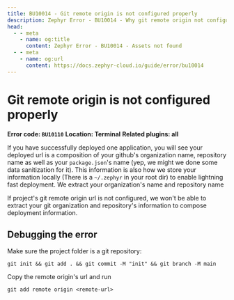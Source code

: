 ```yaml
--- 
title: BU10014 - Git remote origin is not configured properly 
description: Zephyr Error - BU10014 - Why git remote origin not configured properly will cause error and how to troubleshoot this
head: 
  - - meta
    - name: og:title
      content: Zephyr Error - BU10014 - Assets not found 
  - - meta
    - name: og:url 
      content: https://docs.zephyr-cloud.io/guide/error/bu10014
--- 
```


# Git remote origin is not configured properly

**Error code: `BU10110`**
**Location: Terminal**
**Related plugins: all**

If you have successfully deployed one application, you will see your deployed url is a composition of your github's organization name, repository name as well as your `package.json`'s name (yep, we might we done some data sanitization for it). This information is also how we store your information locally (There is a `~/.zephyr` in your root dir) to enable lightning fast deployment. We extract your organization's name and repository name 

If project's git remote origin url is not configured, we won't be able to extract your git organization and repository's information to compose deployment information. 

## Debugging the error

Make sure the project folder is a git repository:

```
git init && git add . && git commit -M "init" && git branch -M main
```

Copy the remote origin's url and run 

```
git add remote origin <remote-url>
```

